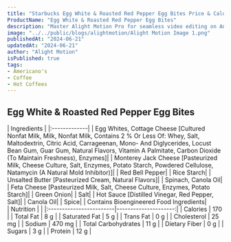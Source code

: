 ```yaml
---
title: "Starbucks Egg White & Roasted Red Pepper Egg Bites Price & Calories"
ProductName: "Egg White & Roasted Red Pepper Egg Bites" 
description: "Master Alight Motion Pro for seamless video editing on Android, iOS, and Tablets with our ultimate guide, unlocking advanced features and elevating your skills in 2024!"
image: "../../public/blogs/alightmotion/Alight Motion Image 1.png"
publishedAt: "2024-06-21"
updatedAt: "2024-06-21"
author: "Alight Motion"
isPublished: true
tags:
- Americano's
- Coffee
- Hot Coffees   
---
```

 
## Egg White & Roasted Red Pepper Egg Bites

<div className="tables-container">
  <div className="table-wrapper">
    | Ingredients  |  
    |:-------------|
    | Egg Whites, Cottage Cheese [Cultured Nonfat Milk, Milk, Nonfat Milk, Contains 2 % Or Less Of: Whey, Salt, Maltodextrin, Citric Acid, Carrageenan, Mono- And Diglycerides, Locust Bean Gum, Guar Gum, Natural Flavors, Vitamin A Palmitate, Carbon Dioxide (To Maintain Freshness), Enzymes]|
    | Monterey Jack Cheese [Pasteurized Milk, Cheese Culture, Salt, Enzymes, Potato Starch, Powdered Cellulose, Natamycin (A Natural Mold Inhibitor)]|
    | Red Bell Pepper|
    |  Rice Starch|
    | Unsalted Butter [Pasteurized Cream, Natural Flavors]|
    | Spinach, Canola Oil|
    | Feta Cheese [Pasteurized Milk, Salt, Cheese Culture, Enzymes, Potato Starch]|
    | Green Onion|
    | Salt|
    | Hot Sauce [Distilled Vinegar, Red Pepper, Salt]| 
    | Canola Oil|
    | Spice|
    | Contains Bioengineered Food Ingredients|
  </div>
  <div className="table-wrapper">
    | Nutrition               |                      |  
    |:------------------------|---------------------:|
    | Calories                | 170                   |
    | Total Fat               | 8 g                  |
    | Saturated Fat           | 5 g                  |
    | Trans Fat               | 0 g                  |
    | Cholesterol             | 25 mg                 |
    | Sodium                  | 470 mg                |
    | Total Carbohydrates     | 11 g                  |
    | Dietary Fiber           | 0 g                  |
    | Sugars                  | 3 g                  |
    | Protein                 | 12 g                  |
  </div>
</div>
<style jsx>{`
  .tables-container {
    display: flex;
    flex-direction: row;
    gap: 30px;
  }
  .table-wrapper {
    width: 500px; /* Adjust as needed */
  }
  @media (max-width: 768px) {
    .tables-container {
      flex-direction: column;
      gap: 0px; /* Adjust as needed */
    }
    .table-wrapper {
      width: 100%; /* Adjust as needed */
    }
  }
`}</style>
